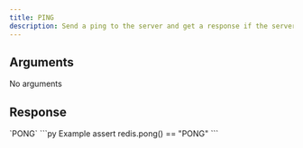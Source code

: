 ```yaml
---
title: PING
description: Send a ping to the server and get a response if the server is alive.
---
```


## Arguments

No arguments

## Response

<ResponseField type="str" required>
  `PONG`
</ResponseField>

<RequestExample>
```py Example
assert redis.pong() == "PONG"
```
</RequestExample>
